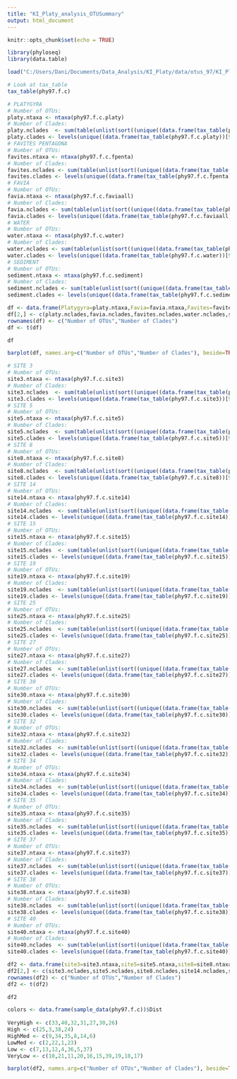 ```yaml
---
title: "KI_Platy_analysis_OTUSummary"
output: html_document
---
```


```r
knitr::opts_chunk$set(echo = TRUE)

library(phyloseq)
library(data.table)

load("C:/Users/Dani/Documents/Data_Analysis/KI_Platy/data/otus_97/KI_Platy_f_grouped.RData")

# Look at tax_table
tax_table(phy97.f.c)

```


```r
# PLATYGYRA  
# Number of OTUs:
platy.ntaxa <- ntaxa(phy97.f.c.platy)
# Number of Clades:
platy.nclades  <- sum(table(unlist(sort((unique((data.frame(tax_table(phy97.f.c.platy))[9])$clade))))))
platy.clades <- levels(unique((data.frame(tax_table(phy97.f.c.platy))[9])$clade))
# FAVITES PENTAGONA  
# Number of OTUs:
favites.ntaxa <- ntaxa(phy97.f.c.fpenta)
# Number of Clades:
favites.nclades <- sum(table(unlist(sort((unique((data.frame(tax_table(phy97.f.c.fpenta))[9])$clade))))))
favites.clades <- levels(unique((data.frame(tax_table(phy97.f.c.fpenta))[9])$clade))
# FAVIA  
# Number of OTUs:
favia.ntaxa <- ntaxa(phy97.f.c.faviaall)
# Number of Clades:
favia.nclades <- sum(table(unlist(sort((unique((data.frame(tax_table(phy97.f.c.faviaall))[9])$clade))))))
favia.clades <- levels(unique((data.frame(tax_table(phy97.f.c.faviaall))[9])$clade))
# WATER 
# Number of OTUs:
water.ntaxa <- ntaxa(phy97.f.c.water)
# Number of Clades:
water.nclades <- sum(table(unlist(sort((unique((data.frame(tax_table(phy97.f.c.water))[9])$clade))))))
water.clades <- levels(unique((data.frame(tax_table(phy97.f.c.water))[9])$clade))
# SEDIMENT 
# Number of OTUs:
sediment.ntaxa <- ntaxa(phy97.f.c.sediment)
# Number of Clades:
sediment.nclades <- sum(table(unlist(sort((unique((data.frame(tax_table(phy97.f.c.sediment))[9])$clade))))))
sediment.clades <- levels(unique((data.frame(tax_table(phy97.f.c.sediment))[9])$clade))

```

```r
df <- data.frame(Platygyra=platy.ntaxa,Favia=favia.ntaxa,Favites=favites.ntaxa,Water=water.ntaxa, Sediment=sediment.ntaxa)
df[2,] <- c(platy.nclades,favia.nclades,favites.nclades,water.nclades,sediment.nclades)
rownames(df) <- c("Number of OTUs","Number of Clades")
df <- t(df)

df

barplot(df, names.arg=c("Number of OTUs","Number of Clades"), beside=TRUE, legend=rownames(df), col=c("deepskyblue4","lightblue","darkcyan", "darkturquoise", "dodgerblue3"),ylim = c(0,25))

```


```r
# SITE 3   
# Number of OTUs:
site3.ntaxa <- ntaxa(phy97.f.c.site3)
# Number of Clades:
site3.nclades  <- sum(table(unlist(sort((unique((data.frame(tax_table(phy97.f.c.site3))[9])$clade))))))
site3.clades <- levels(unique((data.frame(tax_table(phy97.f.c.site3))[9])$clade))
# SITE 5  
# Number of OTUs:
site5.ntaxa <- ntaxa(phy97.f.c.site5)
# Number of Clades:
site5.nclades  <- sum(table(unlist(sort((unique((data.frame(tax_table(phy97.f.c.site5))[9])$clade))))))
site5.clades <- levels(unique((data.frame(tax_table(phy97.f.c.site5))[9])$clade))
# SITE 8   
# Number of OTUs:
site8.ntaxa <- ntaxa(phy97.f.c.site8)
# Number of Clades:
site8.nclades  <- sum(table(unlist(sort((unique((data.frame(tax_table(phy97.f.c.site8))[9])$clade))))))
site8.clades <- levels(unique((data.frame(tax_table(phy97.f.c.site8))[9])$clade))
# SITE 14   
# Number of OTUs:
site14.ntaxa <- ntaxa(phy97.f.c.site14)
# Number of Clades:
site14.nclades  <- sum(table(unlist(sort((unique((data.frame(tax_table(phy97.f.c.site14))[9])$clade))))))
site14.clades <- levels(unique((data.frame(tax_table(phy97.f.c.site14))[9])$clade))
# SITE 15   
# Number of OTUs:
site15.ntaxa <- ntaxa(phy97.f.c.site15)
# Number of Clades:
site15.nclades  <- sum(table(unlist(sort((unique((data.frame(tax_table(phy97.f.c.site15))[9])$clade))))))
site15.clades <- levels(unique((data.frame(tax_table(phy97.f.c.site15))[9])$clade))
# SITE 19   
# Number of OTUs:
site19.ntaxa <- ntaxa(phy97.f.c.site19)
# Number of Clades:
site19.nclades  <- sum(table(unlist(sort((unique((data.frame(tax_table(phy97.f.c.site19))[9])$clade))))))
site19.clades <- levels(unique((data.frame(tax_table(phy97.f.c.site19))[9])$clade))
# SITE 25   
# Number of OTUs:
site25.ntaxa <- ntaxa(phy97.f.c.site25)
# Number of Clades:
site25.nclades  <- sum(table(unlist(sort((unique((data.frame(tax_table(phy97.f.c.site25))[9])$clade))))))
site25.clades <- levels(unique((data.frame(tax_table(phy97.f.c.site25))[9])$clade))
# SITE 27   
# Number of OTUs:
site27.ntaxa <- ntaxa(phy97.f.c.site27)
# Number of Clades:
site27.nclades  <- sum(table(unlist(sort((unique((data.frame(tax_table(phy97.f.c.site27))[9])$clade))))))
site27.clades <- levels(unique((data.frame(tax_table(phy97.f.c.site27))[9])$clade))
# SITE 30   
# Number of OTUs:
site30.ntaxa <- ntaxa(phy97.f.c.site30)
# Number of Clades:
site30.nclades  <- sum(table(unlist(sort((unique((data.frame(tax_table(phy97.f.c.site30))[9])$clade))))))
site30.clades <- levels(unique((data.frame(tax_table(phy97.f.c.site30))[9])$clade))
# SITE 32   
# Number of OTUs:
site32.ntaxa <- ntaxa(phy97.f.c.site32)
# Number of Clades:
site32.nclades  <- sum(table(unlist(sort((unique((data.frame(tax_table(phy97.f.c.site32))[9])$clade))))))
site32.clades <- levels(unique((data.frame(tax_table(phy97.f.c.site32))[9])$clade))
# SITE 34   
# Number of OTUs:
site34.ntaxa <- ntaxa(phy97.f.c.site34)
# Number of Clades:
site34.nclades  <- sum(table(unlist(sort((unique((data.frame(tax_table(phy97.f.c.site34))[9])$clade))))))
site34.clades <- levels(unique((data.frame(tax_table(phy97.f.c.site34))[9])$clade))
# SITE 35   
# Number of OTUs:
site35.ntaxa <- ntaxa(phy97.f.c.site35)
# Number of Clades:
site35.nclades  <- sum(table(unlist(sort((unique((data.frame(tax_table(phy97.f.c.site35))[9])$clade))))))
site35.clades <- levels(unique((data.frame(tax_table(phy97.f.c.site35))[9])$clade))
# SITE 37   
# Number of OTUs:
site37.ntaxa <- ntaxa(phy97.f.c.site37)
# Number of Clades:
site37.nclades  <- sum(table(unlist(sort((unique((data.frame(tax_table(phy97.f.c.site37))[9])$clade))))))
site37.clades <- levels(unique((data.frame(tax_table(phy97.f.c.site37))[9])$clade))
# SITE 38  
# Number of OTUs:
site38.ntaxa <- ntaxa(phy97.f.c.site38)
# Number of Clades:
site38.nclades  <- sum(table(unlist(sort((unique((data.frame(tax_table(phy97.f.c.site38))[9])$clade))))))
site38.clades <- levels(unique((data.frame(tax_table(phy97.f.c.site38))[9])$clade))
# SITE 40
# Number of OTUs:
site40.ntaxa <- ntaxa(phy97.f.c.site40)
# Number of Clades:
site40.nclades  <- sum(table(unlist(sort((unique((data.frame(tax_table(phy97.f.c.site40))[9])$clade))))))
site40.clades <- levels(unique((data.frame(tax_table(phy97.f.c.site40))[9])$clade))

```

```r
df2 <- data.frame(site3=site3.ntaxa,site5=site5.ntaxa,site8=site8.ntaxa,site14=site14.ntaxa,site15=site15.ntaxa,site19=site19.ntaxa,site25=site25.ntaxa,site27=site27.ntaxa,site30=site30.ntaxa,site32=site32.ntaxa,site34=site34.ntaxa,site35=site35.ntaxa,site37=site37.ntaxa,site38=site38.ntaxa,site40=site40.ntaxa)
df2[2,] <- c(site3.nclades,site5.nclades,site8.nclades,site14.nclades,site15.nclades,site19.nclades,site25.nclades,site27.nclades,site30.nclades,site32.nclades,site34.nclades,site35.nclades,site37.nclades,site38.nclades,site40.nclades)
rownames(df2) <- c("Number of OTUs","Number of Clades")
df2 <- t(df2)

df2

colors <- data.frame(sample_data(phy97.f.c))$Dist
  
VeryHigh <- c(33,40,32,31,27,30,26)
High <- c(25,3,38,24)
HighMed <- c(9,34,35,8,14,6)
LowMed <- c(2,22,1,23)
Low <- c(7,13,12,4,36,5,37)
VeryLow <- c(10,21,11,20,16,15,39,19,18,17)

barplot(df2, names.arg=c("Number of OTUs","Number of Clades"), beside=TRUE, legend=rownames(df), col=colors,ylim = c(0,25))

```

